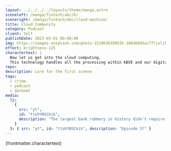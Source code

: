 ```yaml
---
layout: ../../../../layouts/theme/manga.astro
sceneleft: /manga/fintech/abc/b/
sceneright: /manga/fintech/abc/cloud-machine/
title: Cloud Community
category: Podcast
client: Self
publishDate: 2023-05-01 00:00:00
img: https://images.unsplash.com/photo-1519638399535-1b036603ac77?ixlib=rb-4.0.3&ixid=M3wxMjA3fDB8MHxwaG90by1wYWdlfHx8fGVufDB8fHx8fA%3D%3D&auto=format&fit=crop&w=2531&q=80
effect: brightness-125
charactertext: |
  Now let us get into the cloud computing. 
  This technology handles all the processing within KBVE and our digital realm.
repo:
description: Lore for the first scnene
tags:
  - crime
  - podcast
  - darknet
media:
  72:
    {
      src: "yt",
      id: "ttohYNSCkik",
      description: "The largest bank robbery in history didn't require guns, masks, or threats. It was all done with careful planning, perfect timing, and a few computer keystrokes.",
    }
  3: { src: "yt", id: "ttohYNSCkik", description: "Episode 3?" }
---
```



<MangaCharacter
  npc="lucifurr"
	className="absolute bottom-0 right-0 scale-x-flip animate-pulse-short"
/>


<TypeWriter>
{frontmatter.charactertext}
</TypeWriter>